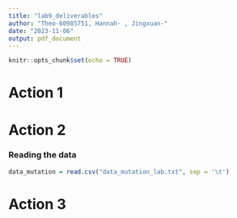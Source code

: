 ```yaml
---
title: "lab9_deliverables"
author: "Theo-60985751, Hannah- , Jingxuan-"
date: "2023-11-06"
output: pdf_document
---
```


```r
knitr::opts_chunk$set(echo = TRUE)
```

# Action 1


# Action 2

### Reading the data

```r
data_mutation = read.csv("data_mutation_lab.txt", sep = '\t')
```


# Action 3